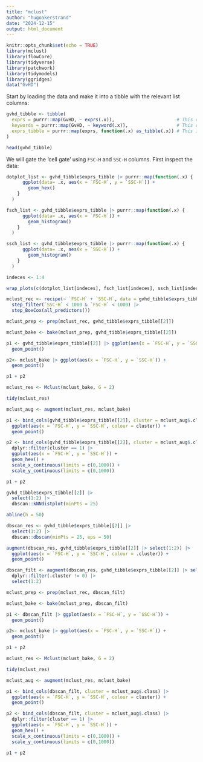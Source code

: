 ```yaml
---
title: "mclust"
author: "hugoakerstrand"
date: "2024-12-15"
output: html_document
---
```


```r
knitr::opts_chunk$set(echo = TRUE)
library(mclust)
library(flowCore)
library(tidyverse)
library(patchwork)
library(tidymodels)
library(ggridges)
data("GvHD")
```

Start by loading the data and make it into a tibble with the relevant list columns:

```r

gvhd_tibble <- tibble(
  exprs = purrr::map(GvHD, ~ exprs(.x)),                       # This contains detector information
  keywords = purrr::map(GvHD, ~ keyword(.x)),                  # This contains meta data
  exprs_tibble = purrr::map(exprs, function(.x) as_tibble(.x)) # This is for plotting
)

head(gvhd_tibble)
```

We will gate the 'cell gate' using `FSC-H` and `SSC-H` columns. First inspect the data:

```r
dotplot_list <- gvhd_tibble$exprs_tibble |> purrr::map(function(.x) {
      ggplot(data= .x, aes(x = `FSC-H`, y = `SSC-H`)) +
        geom_hex()
    }
  )

fsch_list <- gvhd_tibble$exprs_tibble |> purrr::map(function(.x) {
      ggplot(data= .x, aes(x = `FSC-H`)) +
        geom_histogram()
    }
  )

ssch_list <- gvhd_tibble$exprs_tibble |> purrr::map(function(.x) {
      ggplot(data= .x, aes(x = `SSC-H`)) +
        geom_histogram()
    }
  )

indeces <- 1:4

wrap_plots(c(dotplot_list[indeces], fsch_list[indeces], ssch_list[indeces]), nrow = 3, guides = 'collect')
```

```r
mclust_rec <- recipe(~ `FSC-H` + `SSC-H`, data = gvhd_tibble$exprs_tibble[[2]]) |> 
  step_filter(`SSC-H` < 1000 & `FSC-H` < 1000) |> 
  step_BoxCox(all_predictors())
```

```r
mclust_prep <- prep(mclust_rec, gvhd_tibble$exprs_tibble[[2]])

mclust_bake <- bake(mclust_prep, gvhd_tibble$exprs_tibble[[2]]) 

p1 <- gvhd_tibble$exprs_tibble[[2]] |> ggplot(aes(x = `FSC-H`, y = `SSC-H`)) +
  geom_point()

p2<- mclust_bake |> ggplot(aes(x = `FSC-H`, y = `SSC-H`)) +
  geom_point()

p1 + p2
```
```r
mclust_res <- Mclust(mclust_bake, G = 2)

tidy(mclust_res)

mclust_aug <- augment(mclust_res, mclust_bake)
```

```r

p1 <- bind_cols(gvhd_tibble$exprs_tibble[[2]], cluster = mclust_aug$.class) |> 
  ggplot(aes(x = `FSC-H`, y = `SSC-H`, colour = cluster)) +
  geom_point()

p2 <- bind_cols(gvhd_tibble$exprs_tibble[[2]], cluster = mclust_aug$.class) |> 
  dplyr::filter(cluster == 1) |> 
  ggplot(aes(x = `FSC-H`, y = `SSC-H`)) +
  geom_hex() +
  scale_x_continuous(limits = c(0,1000)) +
  scale_y_continuous(limits = c(0,1000))

p1 + p2
```

```r
gvhd_tibble$exprs_tibble[[2]] |> 
  select(1:2) |> 
  dbscan::kNNdistplot(minPts = 25)

abline(h = 50)
```

```r
dbscan_res <- gvhd_tibble$exprs_tibble[[2]] |> 
  select(1:2) |> 
  dbscan::dbscan(minPts = 25, eps = 50)
```

```r
augment(dbscan_res, gvhd_tibble$exprs_tibble[[2]] |> select(1:2)) |> 
  ggplot(aes(x = `FSC-H`, y = `SSC-H`, colour = .cluster)) +
  geom_point()
```

```r
dbscan_filt <- augment(dbscan_res, gvhd_tibble$exprs_tibble[[2]] |> select(1:2)) |> 
  dplyr::filter(.cluster != 0) |> 
  select(1:2)

```

```r
mclust_prep <- prep(mclust_rec, dbscan_filt)

mclust_bake <- bake(mclust_prep, dbscan_filt) 

p1 <- dbscan_filt |> ggplot(aes(x = `FSC-H`, y = `SSC-H`)) +
  geom_point()

p2<- mclust_bake |> ggplot(aes(x = `FSC-H`, y = `SSC-H`)) +
  geom_point()

p1 + p2
```
```r
mclust_res <- Mclust(mclust_bake, G = 2)

tidy(mclust_res)

mclust_aug <- augment(mclust_res, mclust_bake)
```

```r
p1 <- bind_cols(dbscan_filt, cluster = mclust_aug$.class) |> 
  ggplot(aes(x = `FSC-H`, y = `SSC-H`, colour = cluster)) +
  geom_point()

p2 <- bind_cols(dbscan_filt, cluster = mclust_aug$.class) |> 
  dplyr::filter(cluster == 1) |> 
  ggplot(aes(x = `FSC-H`, y = `SSC-H`)) +
  geom_hex() +
  scale_x_continuous(limits = c(0,1000)) +
  scale_y_continuous(limits = c(0,1000))

p1 + p2
```